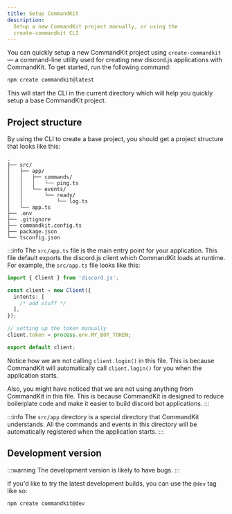 ```yaml
---
title: Setup CommandKit
description:
  Setup a new CommandKit project manually, or using the
  create-commandkit CLI
---
```


You can quickly setup a new CommandKit project using
`create-commandkit` — a command-line utility used for creating new
discord.js applications with CommandKit. To get started, run the
following command:

```sh npm2yarn
npm create commandkit@latest
```

This will start the CLI in the current directory which will help you
quickly setup a base CommandKit project.

## Project structure

By using the CLI to create a base project, you should get a project
structure that looks like this:

```
.
├── src/
│   ├── app/
│   │   ├── commands/
│   │   │   └── ping.ts
│   │   └── events/
│   │       └── ready/
│   │           └── log.ts
│   └── app.ts
├── .env
├── .gitignore
├── commandkit.config.ts
├── package.json
└── tsconfig.json
```

:::info The `src/app.ts` file is the main entry point for your
application. This file default exports the discord.js client which
CommandKit loads at runtime. For example, the `src/app.ts` file looks
like this:

```ts
import { Client } from 'discord.js';

const client = new Client({
  intents: [
    /* add stuff */
  ],
});

// setting up the token manually
client.token = process.env.MY_BOT_TOKEN;

export default client;
```

Notice how we are not calling `client.login()` in this file. This is
because CommandKit will automatically call `client.login()` for you
when the application starts.

Also, you might have noticed that we are not using anything from
CommandKit in this file. This is because CommandKit is designed to
reduce boilerplate code and make it easier to build discord bot
applications. :::

:::info The `src/app` directory is a special directory that CommandKit
understands. All the commands and events in this directory will be
automatically registered when the application starts. :::

## Development version

:::warning The development version is likely to have bugs. :::

If you'd like to try the latest development builds, you can use the
`@dev` tag like so:

```sh npm2yarn
npm create commandkit@dev
```
